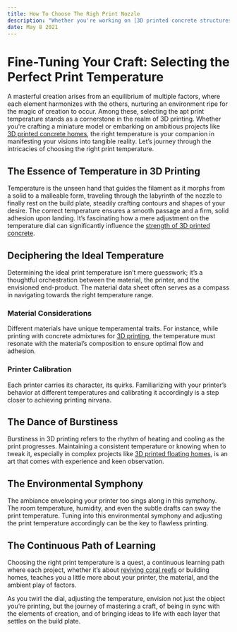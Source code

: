 ```yaml
---
title: How To Choose The Righ Print Nozzle
description: "Whether you're working on [3D printed concrete structures](https://www.printableconcrete.com/how-3d-concrete-works/) or smaller desktop projects, the right nozzle can make a significant difference."
date: May 8 2021
---
```


# Fine-Tuning Your Craft: Selecting the Perfect Print Temperature

A masterful creation arises from an equilibrium of multiple factors, where each element harmonizes with the others, nurturing an environment ripe for the magic of creation to occur. Among these, selecting the apt print temperature stands as a cornerstone in the realm of 3D printing. Whether you're crafting a miniature model or embarking on ambitious projects like [3D printed concrete homes](https://www.printableconcrete.com/how-3d-concrete-works/), the right temperature is your companion in manifesting your visions into tangible reality. Let’s journey through the intricacies of choosing the right print temperature.

## The Essence of Temperature in 3D Printing

Temperature is the unseen hand that guides the filament as it morphs from a solid to a malleable form, traveling through the labyrinth of the nozzle to finally rest on the build plate, steadily crafting contours and shapes of your desire. The correct temperature ensures a smooth passage and a firm, solid adhesion upon landing. It’s fascinating how a mere adjustment on the temperature dial can significantly influence the [strength of 3D printed concrete](https://www.printableconcrete.com/is-3d-printed-concrete-strong-enough/).

## Deciphering the Ideal Temperature 

Determining the ideal print temperature isn’t mere guesswork; it’s a thoughtful orchestration between the material, the printer, and the envisioned end-product. The material data sheet often serves as a compass in navigating towards the right temperature range.

### Material Considerations

Different materials have unique temperamental traits. For instance, while printing with concrete admixtures for [3D printing](https://www.printableconcrete.com/admixtures-for-concrete-3d-printing/), the temperature must resonate with the material’s composition to ensure optimal flow and adhesion.

### Printer Calibration

Each printer carries its character, its quirks. Familiarizing with your printer’s behavior at different temperatures and calibrating it accordingly is a step closer to achieving printing nirvana.

## The Dance of Burstiness

Burstiness in 3D printing refers to the rhythm of heating and cooling as the print progresses. Maintaining a consistent temperature or knowing when to tweak it, especially in complex projects like [3D printed floating homes](https://www.printableconcrete.com/concrete-3d-printed-floating-homes/), is an art that comes with experience and keen observation.

## The Environmental Symphony

The ambiance enveloping your printer too sings along in this symphony. The room temperature, humidity, and even the subtle drafts can sway the print temperature. Tuning into this environmental symphony and adjusting the print temperature accordingly can be the key to flawless printing.

## The Continuous Path of Learning

Choosing the right print temperature is a quest, a continuous learning path where each project, whether it’s about [reviving coral reefs](https://www.printableconcrete.com/comprehensive-guide-reviving-coral-reefs/) or building homes, teaches you a little more about your printer, the material, and the ambient play of factors.

As you twirl the dial, adjusting the temperature, envision not just the object you’re printing, but the journey of mastering a craft, of being in sync with the elements of creation, and of bringing ideas to life with each layer that settles on the build plate.

